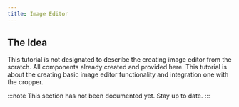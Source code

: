 ```yaml
---
title: Image Editor
---
```


## The Idea

This tutorial is not designated to describe the creating image editor from the scratch.
All components already created and provided here. This tutorial is about the creating basic
image editor functionality and integration one with the cropper.

:::note
This section has not been documented yet. Stay up to date.
:::
